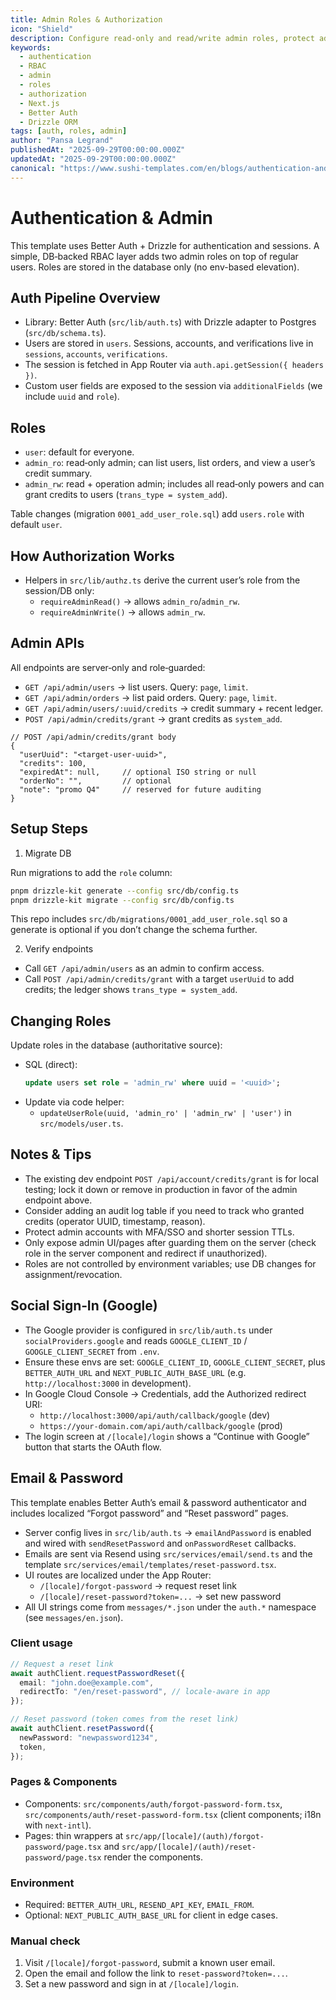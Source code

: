 ```yaml
---
title: Admin Roles & Authorization
icon: "Shield"
description: Configure read-only and read/write admin roles, protect admin APIs, and understand the authentication pipeline used by this template.
keywords:
  - authentication
  - RBAC
  - admin
  - roles
  - authorization
  - Next.js
  - Better Auth
  - Drizzle ORM
tags: [auth, roles, admin]
author: "Pansa Legrand"
publishedAt: "2025-09-29T00:00:00.000Z"
updatedAt: "2025-09-29T00:00:00.000Z"
canonical: "https://www.sushi-templates.com/en/blogs/authentication-and-admin"
---
```


# Authentication & Admin

This template uses Better Auth + Drizzle for authentication and sessions. A simple, DB‑backed RBAC layer adds two admin roles on top of regular users. Roles are stored in the database only (no env-based elevation).

## Auth Pipeline Overview

- Library: Better Auth (`src/lib/auth.ts`) with Drizzle adapter to Postgres (`src/db/schema.ts`).
- Users are stored in `users`. Sessions, accounts, and verifications live in `sessions`, `accounts`, `verifications`.
- The session is fetched in App Router via `auth.api.getSession({ headers })`.
- Custom user fields are exposed to the session via `additionalFields` (we include `uuid` and `role`).

## Roles

- `user`: default for everyone.
- `admin_ro`: read‑only admin; can list users, list orders, and view a user’s credit summary.
- `admin_rw`: read + operation admin; includes all read‑only powers and can grant credits to users (`trans_type = system_add`).

Table changes (migration `0001_add_user_role.sql`) add `users.role` with default `user`.

## How Authorization Works

- Helpers in `src/lib/authz.ts` derive the current user’s role from the session/DB only:
  - `requireAdminRead()` → allows `admin_ro`/`admin_rw`.
  - `requireAdminWrite()` → allows `admin_rw`.

## Admin APIs

All endpoints are server‑only and role‑guarded:

- `GET /api/admin/users` → list users. Query: `page`, `limit`.
- `GET /api/admin/orders` → list paid orders. Query: `page`, `limit`.
- `GET /api/admin/users/:uuid/credits` → credit summary + recent ledger.
- `POST /api/admin/credits/grant` → grant credits as `system_add`.

```jsonc
// POST /api/admin/credits/grant body
{
  "userUuid": "<target-user-uuid>",
  "credits": 100,
  "expiredAt": null,     // optional ISO string or null
  "orderNo": "",         // optional
  "note": "promo Q4"     // reserved for future auditing
}
```

## Setup Steps

1) Migrate DB

Run migrations to add the `role` column:

```bash
pnpm drizzle-kit generate --config src/db/config.ts
pnpm drizzle-kit migrate --config src/db/config.ts
```

This repo includes `src/db/migrations/0001_add_user_role.sql` so a generate is optional if you don’t change the schema further.

2) Verify endpoints

- Call `GET /api/admin/users` as an admin to confirm access.
- Call `POST /api/admin/credits/grant` with a target `userUuid` to add credits; the ledger shows `trans_type = system_add`.

## Changing Roles

Update roles in the database (authoritative source):

- SQL (direct):
  ```sql
  update users set role = 'admin_rw' where uuid = '<uuid>';
  ```
- Update via code helper:
  - `updateUserRole(uuid, 'admin_ro' | 'admin_rw' | 'user')` in `src/models/user.ts`.

## Notes & Tips

- The existing dev endpoint `POST /api/account/credits/grant` is for local testing; lock it down or remove in production in favor of the admin endpoint above.
- Consider adding an audit log table if you need to track who granted credits (operator UUID, timestamp, reason).
- Protect admin accounts with MFA/SSO and shorter session TTLs.
- Only expose admin UI/pages after guarding them on the server (check role in the server component and redirect if unauthorized).
- Roles are not controlled by environment variables; use DB changes for assignment/revocation.

## Social Sign‑In (Google)

- The Google provider is configured in `src/lib/auth.ts` under `socialProviders.google` and reads `GOOGLE_CLIENT_ID` / `GOOGLE_CLIENT_SECRET` from `.env`.
- Ensure these envs are set: `GOOGLE_CLIENT_ID`, `GOOGLE_CLIENT_SECRET`, plus `BETTER_AUTH_URL` and `NEXT_PUBLIC_AUTH_BASE_URL` (e.g. `http://localhost:3000` in development).
- In Google Cloud Console → Credentials, add the Authorized redirect URI:
  - `http://localhost:3000/api/auth/callback/google` (dev)
  - `https://your-domain.com/api/auth/callback/google` (prod)
- The login screen at `/[locale]/login` shows a “Continue with Google” button that starts the OAuth flow.

## Email & Password

This template enables Better Auth’s email & password authenticator and includes localized “Forgot password” and “Reset password” pages.

- Server config lives in `src/lib/auth.ts` → `emailAndPassword` is enabled and wired with `sendResetPassword` and `onPasswordReset` callbacks.
- Emails are sent via Resend using `src/services/email/send.ts` and the template `src/services/email/templates/reset-password.tsx`.
- UI routes are localized under the App Router:
  - `/[locale]/forgot-password` → request reset link
  - `/[locale]/reset-password?token=...` → set new password
- All UI strings come from `messages/*.json` under the `auth.*` namespace (see `messages/en.json`).

### Client usage

```ts
// Request a reset link
await authClient.requestPasswordReset({
  email: "john.doe@example.com",
  redirectTo: "/en/reset-password", // locale-aware in app
});

// Reset password (token comes from the reset link)
await authClient.resetPassword({
  newPassword: "newpassword1234",
  token,
});
```

### Pages & Components

- Components: `src/components/auth/forgot-password-form.tsx`, `src/components/auth/reset-password-form.tsx` (client components; i18n with `next-intl`).
- Pages: thin wrappers at `src/app/[locale]/(auth)/forgot-password/page.tsx` and `src/app/[locale]/(auth)/reset-password/page.tsx` render the components.

### Environment

- Required: `BETTER_AUTH_URL`, `RESEND_API_KEY`, `EMAIL_FROM`.
- Optional: `NEXT_PUBLIC_AUTH_BASE_URL` for client in edge cases.

### Manual check

1. Visit `/[locale]/forgot-password`, submit a known user email.
2. Open the email and follow the link to `reset-password?token=...`.
3. Set a new password and sign in at `/[locale]/login`.

